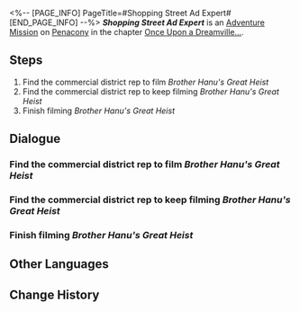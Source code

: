 <%-- [PAGE_INFO]
PageTitle=#Shopping Street Ad Expert#
[END_PAGE_INFO] --%>
{{Stub|Dialogue.}}
{{Mission Infobox
|id            = 8022120
|title         = 
|image         = <!--Mission Shopping Street Ad Expert.png-->
|type          = Adventure
|event_name    = 
|chapter       = Once Upon a Dreamville...
|requirements  = {{cx}}<!--Hidden Exploration Objective ID 8022105--> completed
|summary       = <!--official mission summary from Fate's Atlas-->
|characters    = Trailblazer
|startLocation = [[Penacony]] - [[Clock Studios Theme Park]]
|world         = Penacony
|area          = Clock Studios Theme Park
|prev          = 
|next          = 
|rewards       = Credit*5,000
}}
'''''Shopping Street Ad Expert''''' is an [[Adventure Mission]] on [[Penacony]] in the chapter [[Once Upon a Dreamville...]].

==Steps==
# Find the commercial district rep to film ''Brother Hanu's Great Heist''
# Find the commercial district rep to keep filming ''Brother Hanu's Great Heist''
# Finish filming ''Brother Hanu's Great Heist''

<!--
==Gameplay Notes==

--><!--
==Trial Character==

-->
==Dialogue==
{{Stub Dialogue}}

===Find the commercial district rep to film ''Brother Hanu's Great Heist''===
{{Mission Description|type=adventure|location=Clock Studios Theme Park|The ''Dreamjoy Memoir'' crew accepted the collaboration from Penacony merchants and planned a commercial named ''Brother Hanu's Great Heist''. Go help them!}}
{{Dialogue Start}}
:{{tx}}
{{Dialogue End}}

===Find the commercial district rep to keep filming ''Brother Hanu's Great Heist''===
{{Dialogue Start}}
:{{tx}}
{{Dialogue End}}

===Finish filming ''Brother Hanu's Great Heist''===
{{Mission Description|type=adventure|location=Clock Studios Theme Park|update|Filming for the advertisement ''Brother Hanu's Great Heist'' is finished. Go show it to the client!}}
{{Dialogue Start}}
:{{tx}}
{{Dialogue End}}

==Other Languages==
{{Other Languages
|en   = Shopping Street Ad Expert
|zhs  = 商店街广告专家
|zht  = 商店街廣告專家
|ja   = 商店街の広告専門家
|ko   = 상점가 광고 전문가
|es   = Exper{{MC|f=ta|m=to}} en publicidad de la calle comercial
|fr   = Doctorat en publicité mention rue des affaires
|ru   = Эксперт уличной рекламы
|th   = กูรูโฆษณาในย่านการค้า
|vi   = Chuyên Gia Quảng Cáo Phố Thương Mại
|de   = {{MC|f=Werbespezialistin|m=Werbespezialist}} der Einkaufsstraße
|id   = Ahli Iklan Pusat Perbelanjaan
|pt   = Especialista em Anúncios da Rua Comercial
}}

==Change History==
{{Change History|2.2}}
